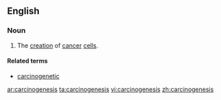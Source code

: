 ==English==
{{wikipedia}}
===Noun===
{{en-noun|-}}
#{{pathology}} The [[creation]] of [[cancer]] [[cell]]s.
====Related terms====
*[[carcinogenetic]]

[[ar:carcinogenesis]]
[[ta:carcinogenesis]]
[[vi:carcinogenesis]]
[[zh:carcinogenesis]]